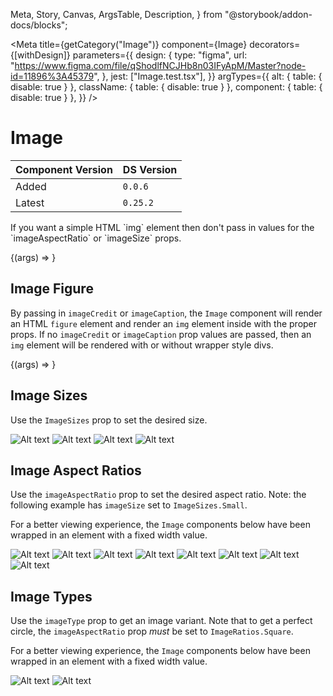   Meta,
  Story,
  Canvas,
  ArgsTable,
  Description,
} from "@storybook/addon-docs/blocks";


<Meta
  title={getCategory("Image")}
  component={Image}
  decorators={[withDesign]}
  parameters={{
    design: {
      type: "figma",
      url:
        "https://www.figma.com/file/qShodlfNCJHb8n03IFyApM/Master?node-id=11896%3A45379",
    },
    jest: ["Image.test.tsx"],
  }}
  argTypes={{
    alt: { table: { disable: true } },
    className: { table: { disable: true } },
    component: { table: { disable: true } },
  }}
/>

# Image

| Component Version | DS Version |
| ----------------- | ---------- |
| Added             | `0.0.6`    |
| Latest            | `0.25.2`   |

<Description of={Image} />

<p>
  If you want a simple HTML `img` element then don't pass in values for the
  `imageAspectRatio` or `imageSize` props.
</p>

<Canvas>
  <Story
    name="Image Props"
    args={{
      alt: "Alt text",
      imageAspectRatio: ImageRatios.TwoByOne,
      imageCaption: "Image caption",
      imageCredit: "Image credit",
      imageSize: ImageSizes.Medium,
      imageType: ImageTypes.Default,
      src: "https://placeimg.com/400/300/animals",
    }}
  >
    {(args) => <Image {...args} />}
  </Story>
</Canvas>

<ArgsTable story="Image Props" />

## Image Figure

By passing in `imageCredit` or `imageCaption`, the `Image` component will
render an HTML `figure` element and render an `img` element inside with the
proper props. If no `imageCredit` or `imageCaption` prop values are passed,
then an `img` element will be rendered with or without wrapper style divs.

<Canvas>
  <Story
    name="Figure and figcaption"
    args={{
      alt: "Alt text",
      imageAspectRatio: ImageRatios.ThreeByTwo,
      imageCaption: "Image caption",
      imageCredit: "Image credit",
      imageSize: ImageSizes.Medium,
      imageType: ImageTypes.Default,
      src: "https://placeimg.com/400/300/animals",
    }}
    argTypes={{
      imageAspectRatio: { table: { disable: true } },
      imageCaption: { table: { disable: true } },
      imageCredit: { table: { disable: true } },
      imageSize: { table: { disable: true } },
      imageType: { table: { disable: true } },
      src: { table: { disable: true } },
    }}
  >
    {(args) => <Image {...args} />}
  </Story>
</Canvas>

## Image Sizes

Use the `ImageSizes` prop to set the desired size.

<Canvas>
  <Story name="Image Sizes">
    <VStack spacing="xs">
      <Heading id="Small" text="ImageSizes.Small" />
      <Image
        alt="Alt text"
        imageSize={ImageSizes.Small}
        src="https://placeimg.com/400/300/animals"
      />
      <Heading id="Medium" text="ImageSizes.Medium" />
      <Image
        alt="Alt text"
        imageSize={ImageSizes.Medium}
        src="https://placeimg.com/400/300/animals"
      />
      <Heading id="Large" text="ImageSizes.Large" />
      <Image
        alt="Alt text"
        imageSize={ImageSizes.Large}
        src="https://placeimg.com/400/300/animals"
      />
      <Heading id="Default" text="ImageSizes.Default" />
      <Image alt="Alt text" src="https://placeimg.com/400/300/animals" />
    </VStack>
  </Story>
</Canvas>

## Image Aspect Ratios

Use the `imageAspectRatio` prop to set the desired aspect ratio. Note: the
following example has `imageSize` set to `ImageSizes.Small`.

For a better viewing experience, the `Image` components below have been wrapped
in an element with a fixed width value.

<Canvas>
  <Story name="Image Aspect Ratios">
    <VStack spacing="xs" style={{ maxWidth: "360px", margin: "auto" }}>
      <Heading id="fourbythree" text="ImageRatios.FourByThree" />
      <Image
        alt="Alt text"
        imageAspectRatio={ImageRatios.FourByThree}
        src="https://placeimg.com/400/300/animals"
      />
      <Heading id="onebytwo" text="ImageRatios.OneByTwo" />
      <Image
        alt="Alt text"
        imageAspectRatio={ImageRatios.OneByTwo}
        src="https://placeimg.com/400/300/animals"
      />
      <Heading id="original" text="ImageRatios.Original" />
      <Image
        alt="Alt text"
        imageAspectRatio={ImageRatios.Original}
        src="https://placeimg.com/400/300/animals"
      />
      <Heading id="sixteenbynine" text="ImageRatios.SixteenByNine" />
      <Image
        alt="Alt text"
        imageAspectRatio={ImageRatios.SixteenByNine}
        src="https://placeimg.com/400/300/animals"
      />
      <Heading id="square" text="ImageRatios.Square" />
      <Image
        alt="Alt text"
        imageAspectRatio={ImageRatios.Square}
        src="https://placeimg.com/400/300/animals"
      />
      <Heading id="threebyfour" text="ImageRatios.ThreeByFour" />
      <Image
        alt="Alt text"
        imageAspectRatio={ImageRatios.ThreeByFour}
        src="https://placeimg.com/400/300/animals"
      />
      <Heading id="threebytwo" text="ImageRatios.ThreeByTwo" />
      <Image
        alt="Alt text"
        imageAspectRatio={ImageRatios.ThreeByTwo}
        src="https://placeimg.com/400/300/animals"
      />
      <Heading id="twobyone" text="ImageRatios.TwoByOne" />
      <Image
        alt="Alt text"
        imageAspectRatio={ImageRatios.TwoByOne}
        src="https://placeimg.com/400/300/animals"
      />
    </VStack>
  </Story>
</Canvas>

## Image Types

Use the `imageType` prop to get an image variant. Note that to get a perfect
circle, the `imageAspectRatio` prop _must_ be set to `ImageRatios.Square`.

For a better viewing experience, the `Image` components below have been wrapped
in an element with a fixed width value.

<Canvas>
  <Story name="Image Types">
    <VStack spacing="xs" style={{ maxWidth: "360px", margin: "auto" }}>
      <Heading id="default" text="ImageTypes.Default" />
      <Image
        alt="Alt text"
        imageAspectRatio={ImageRatios.Square}
        imageType={ImageTypes.Default}
        src="https://placeimg.com/400/400/animals"
      />
      <Heading id="circle" text="ImageTypes.Circle" />
      <Image
        alt="Alt text"
        imageAspectRatio={ImageRatios.Square}
        imageType={ImageTypes.Circle}
        src="https://placeimg.com/400/400/animals"
      />
    </VStack>
  </Story>
</Canvas>
